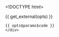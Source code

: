 <!DOCTYPE html>
<html>
  <head>
    <meta http-equiv="Content-Type" content="text/html; charset=utf-8"/>

    <title>{{ opts$params$title }}</title>

    {{ get_external(opts) }}

  </head>

  <body>
    <script type="text/javascript">
    ```r

    data = {{ get_data_as_json(opts) }}

    decimal_format = d3.format(".2f")

    radius = {{ opts$params$radius }}

    color_scale = {{ get_d3_color_scale(opts) }}

    draw_box = {{ toJSON(opts$params$box) }}

    colorize_counts = {{ get_colorize_counts(opts) }}

    plot = append_plot(
        selector: "#container"
        width: {{ opts$params$width }}
        height: {{ opts$params$height }}
        padding: {{ get_padding_param(opts) }}
        x_domain: {{ get_xlim_param(opts)}}
        y_domain: {{ get_ylim_param(opts)}}
        title: "{{ opts$params$title }}"
        xlab: "{{ opts$params$xlab }}"
        ylab: "{{ opts$params$ylab }}"
    )


    if draw_box?
        plot.append("path")
            .attr(
                "d": "M0,0L#{plot.width},0L#{plot.width},#{plot.height}"
            ).style(
                "stroke": "black"
                "stroke-width": "2px"
                "shape-rendering": "crispEdges"
                "fill": "none"
            )


    plot.append("defs").append("clipPath")
        .attr("id", "clip")
      .append("rect")
        .attr(
            "width": plot.width
            "height": plot.height
        )

    clip = plot.append("g").attr("clip-path", "url(#clip)")


    # the points and the labels use this function for placement after zoom
    transform = (d) ->
        "translate(#{plot.scales.x(d.x)},#{plot.scales.y(d.y)})"

    zoom = clip.append("rect")
      .attr(
            "class": "overlay"
            "width":  plot.width
            "height": plot.height
            "fill": "none"
            "pointer-events": "all"
      ).style("cursor","move")
      .call(d3.behavior.zoom()
          .x(plot.scales.x)
          .y(plot.scales.y)
          .scaleExtent([1, Infinity])
          .on("zoom", () -> redraw() )
      )



    circles = clip.selectAll("circle")
        .data(data)
      .enter().append("svg:circle")
        .attr(
            "class": "circle_tooltip"
            "transform": transform
            "r": radius
            "fill": (d) -> color_scale(d.colorize)
            "title": (d) ->
                "<strong>#{d.point_name}</strong><br>
                {{opts$params$ylab %||% "y"}}: <strong>#{d.y}</strong><br>
                {{opts$params$xlab %||% "x"}}: #{d.x}"
        )

    $(".circle_tooltip").tooltip
        html: true
        container: "body"
        placement: "top"

    point_names = clip.selectAll("text")
        .data(data, (d) -> d.point_name)
      .enter().append("text") # add .filter(function(d, i) { return d.colorize == "HSF1 target"; })
        .text((d) -> d.point_name)
        .attr(
            "dy": ".32em"
            "dx": 8
            "text-anchor": "left"
            "display": "none"
            "transform":  transform
        ).style(
            "fill": (d) -> color_scale(d.colorize)
            "font-size": "22px"
            # "font-weight": "bold"
        )

    redraw = () ->
        plot.select(".x.axis").call(plot.axes.x);
        plot.select(".y.axis").call(plot.axes.y);
        circles.attr("transform", transform)
        point_names.attr("transform", transform)

    sidebar = plot.append("g")
        .attr("transform","translate(#{plot.width + 60},#{0})")

    g_point_names = sidebar.append("g")
        .style("cursor", "pointer")
        .style("font-size","22px")
        .on("click", () -> toggle_point_names())

    g_point_names.append("circle")
        .attr("r", 7)
        .attr("stroke","black")
        .attr("stroke-width", 2)
        .attr("fill","white")

    g_point_names.append("text")
        .attr('text-anchor', 'start')
        .attr('dy', '.32em')
        .attr('dx', '12')
        .text("Show names")

    toggle_point_names = ()->
        showing_point_names = g_point_names.classed("show_names")
        point_names.attr("display", ()->        if showing_point_names then "none" else "inline")
        g_point_names.attr("class", ()->        if showing_point_names then "" else "show_names")
            .select("circle").attr("fill", ()-> if showing_point_names then "white" else "black")

    # Draw color legend
    if color_scale.range().length > 1
        sidebar.append("text")
            .attr(
                  "class": "colorize_title"
                  "x": 0
                  "y": 35
                  "dy": ".35em")
            .style(
                  "font-size": "24px")
            .text("{{ opts$params$colorize_title }}")

        g_color_legend = sidebar.selectAll(".key")
            .data(color_scale.domain().reverse())
          .enter().append("g")
            .attr(
                  "transform": (d, i) -> "translate(0, #{i * (radius * 2 + 15) + 50})"
                  "class": "key")

        g_color_legend.append("circle")
            .attr(
                "r": radius
                "fill": color_scale)

        # legend_point_names = get_legend_names_param(opts)
        g_color_legend.append("text")
            .attr(
                "x": radius + 10
                "y": 0
                "dy": ".35em")
            .text((d) -> "#{d} (#{colorize_counts[d]})")
            # ).text((d,i) -> legend_names[i])


    # d3.select(window).on("keydown", () ->
    #     # switch (d3.event.keyCode) {
    #       # case : year = Math.max(year0, year - 10); break;
    #       # case 39: year = Math.min(year1, year + 10); break;
    #     # }
    #     # console.log(d3.event.keyCode)
    #     if (d3.event.keyCode in [78, 32]) # 'n' or 'space bar'
    #         change()
    # )
    ```
    </script>
    <div class = "code">
    {{ opts$params$code }}
    </div>
  </body>
</html>